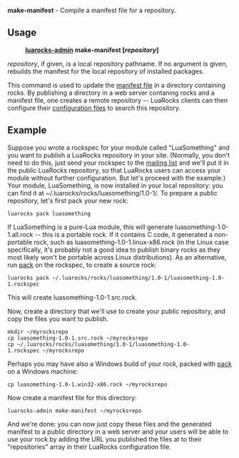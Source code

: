 '''make-manifest''' - Compile a manifest file for a repository.

== Usage ==

:'''[[luarocks-admin.wiki|luarocks-admin]] make-manifest <nowiki>[</nowiki>''repository''<nowiki>]</nowiki>'''

''repository'', if given, is a local repository pathname. If no argument is given, rebuilds the manifest for the local repository of installed packages.

This command is used to update the [[Manifest_file_format.wiki|manifest file]] in a directory containing rocks. By publishing a directory in a web server contaning rocks and a manifest file, one creates a remote repository -- LuaRocks clients can then configure their [[Config_file_format.wiki|configuration files]] to search this repository.

== Example ==

Suppose you wrote a rockspec for your module called "LuaSomething" and you want to publish a LuaRocks repository in your site. (Normally, you don't need to do this, just send your rockspec to the [[Mailing_list.wiki|mailing list]] and we'll put it in the public LuaRocks repository, so that LuaRocks users can access your module without further configuration. But let's proceed with the example.) Your module, LuaSomething, is now installed in your local repository: you can find it at ~/.luarocks/rocks/luasomething/1.0-1/. To prepare a public repository, let's first pack your new rock:

 luarocks pack luasomething

If LuaSomething is a pure-Lua module, this will generate luasomething-1.0-1.all.rock -- this is a portable rock. If it contains C code, it generated a non-portable rock, such as luasomething-1.0-1.linux-x86.rock (in the Linux case specifically, it's probably not a good idea to publish binary rocks as they most likely won't be portable across Linux distributions). As an alternative, run [[pack.wiki|pack]] on the rockspec, to create a source rock:

 luarocks pack ~/.luarocks/rocks/luasomething/1.0-1/luasomething-1.0-1.rockspec

This will create luasomething-1.0-1.src.rock. 

Now, create a directory that we'll use to create your public repository, and copy the files you want to publish.

 mkdir ~/myrocksrepo
 cp luasomething-1.0-1.src.rock ~/myrocksrepo
 cp ~/.luarocks/rocks/luasomething/1.0-1/luasomething-1.0-1.rockspec ~/myrocksrepo

Perhaps you may have also a Windows build of your rock, packed with [[pack.wiki|pack]] on a Windows machine:

 cp luasomething-1.0-1.win32-x86.rock ~/myrocksrepo

Now create a manifest file for this directory:

 luarocks-admin make-manifest ~/myrocksrepo

And we're done: you can now just copy these files and the generated manifest to a public directory in a web server and your users will be able to use your rock by adding the URL you published the files at to their "repositories" array in their LuaRocks configuration file.
